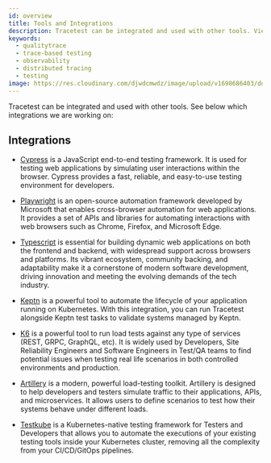 ```yaml
---
id: overview
title: Tools and Integrations
description: Tracetest can be integrated and used with other tools. View an overview of all the tools and integrations Tracetest supports and tools the team is working on.
keywords:
  - qualitytrace
  - trace-based testing
  - observability
  - distributed tracing
  - testing
image: https://res.cloudinary.com/djwdcmwdz/image/upload/v1698686403/docs/Blog_Thumbnail_14_rsvkmo.jpg
---
```


Tracetest can be integrated and used with other tools. See below which integrations we are working on:

## Integrations

- [Cypress](/tools-and-integrations/cypress) is a JavaScript end-to-end testing framework. It is used for testing web applications by simulating user interactions within the browser. Cypress provides a fast, reliable, and easy-to-use testing environment for developers.

- [Playwright](/tools-and-integrations/playwright) is an open-source automation framework developed by Microsoft that enables cross-browser automation for web applications. It provides a set of APIs and libraries for automating interactions with web browsers such as Chrome, Firefox, and Microsoft Edge.

- [Typescript](/tools-and-integrations/typescript) is essential for building dynamic web applications on both the frontend and backend, with widespread support across browsers and platforms. Its vibrant ecosystem, community backing, and adaptability make it a cornerstone of modern software development, driving innovation and meeting the evolving demands of the tech industry.

- [Keptn](/tools-and-integrations/keptn) is a powerful tool to automate the lifecycle of your application running on Kubernetes. With this integration, you can run Tracetest alongside Keptn test tasks to validate systems managed by Keptn.

- [K6](/tools-and-integrations/k6) is a powerful tool to run load tests against any type of services (REST, GRPC, GraphQL, etc). It is widely used by Developers, Site Reliability Engineers and Software Engineers in Test/QA teams to find potential issues when testing real life scenarios in both controlled environments and production.

- [Artillery](/tools-and-integrations/artillery-plugin) is a modern, powerful load-testing toolkit. Artillery is designed to help developers and testers simulate traffic to their applications, APIs, and microservices. It allows users to define scenarios to test how their systems behave under different loads.

- [Testkube](/tools-and-integrations/testkube) is a Kubernetes-native testing framework for Testers and Developers that allows you to automate the executions of your existing testing tools inside your Kubernetes cluster, removing all the complexity from your CI/CD/GitOps pipelines.
